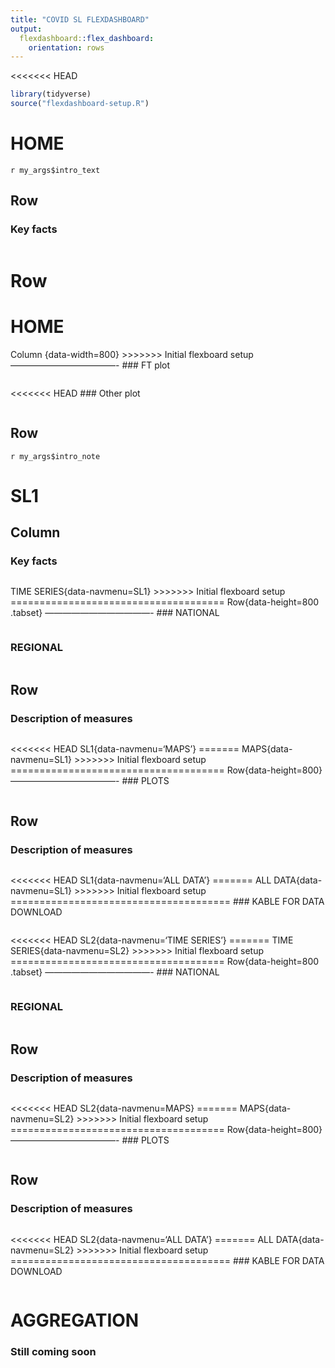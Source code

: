 ```yaml
---
title: "COVID SL FLEXDASHBOARD"
output: 
  flexdashboard::flex_dashboard:
    orientation: rows
---
```

<<<<<<< HEAD
```r
library(tidyverse)
source("flexdashboard-setup.R")
```


HOME 
=====================================
`r my_args$intro_text`

Row {data-heigth=150}
-------------------------------------
### Key facts
```r
```
Row {data-height=700}
=======

HOME {data-orientation=columns}
=====================================
Column {data-width=800}
>>>>>>> Initial flexboard setup
-------------------------------------
### FT plot
```r
```
<<<<<<< HEAD
### Other plot
```r
```
Row {data-height=150}
-------------------------------------
`r my_args$intro_note`

SL1{data-navmenu='TIME SERIES'}
=======
Column {data-width=200}
-------------------------------------
### Key facts
```r
```
TIME SERIES{data-navmenu=SL1}
>>>>>>> Initial flexboard setup
=====================================
Row{data-height=800 .tabset}
-------------------------------------
### NATIONAL
```r
```
### REGIONAL
```r
```

Row{data-height=200}
-------------------------------------
### Description of measures

```r
```
<<<<<<< HEAD
SL1{data-navmenu='MAPS'}
=======
MAPS{data-navmenu=SL1}
>>>>>>> Initial flexboard setup
=====================================
Row{data-height=800}
-------------------------------------
### PLOTS
```r
```
Row{data-height=800}
-------------------------------------
### Description of measures
```r
```
<<<<<<< HEAD
SL1{data-navmenu='ALL DATA'}
=======
ALL DATA{data-navmenu=SL1}
>>>>>>> Initial flexboard setup
======================================
### KABLE FOR DATA DOWNLOAD
```r
```
<<<<<<< HEAD
SL2{data-navmenu='TIME SERIES'}
=======
TIME SERIES{data-navmenu=SL2}
>>>>>>> Initial flexboard setup
=====================================
Row{data-height=800 .tabset}
-------------------------------------
### NATIONAL
```r
```

### REGIONAL
```r
```


Row{data-height=200}
-------------------------------------
### Description of measures

```r
```

<<<<<<< HEAD
SL2{data-navmenu=MAPS}
=======
MAPS{data-navmenu=SL2}
>>>>>>> Initial flexboard setup
=====================================
Row{data-height=800}
-------------------------------------
### PLOTS
```r
```
Row{data-height=800}
-------------------------------------
### Description of measures
```r
```
<<<<<<< HEAD
SL2{data-navmenu='ALL DATA'}
=======
ALL DATA{data-navmenu=SL2}
>>>>>>> Initial flexboard setup
======================================
### KABLE FOR DATA DOWNLOAD
```r
```
AGGREGATION
=====================================
### Still coming soon
